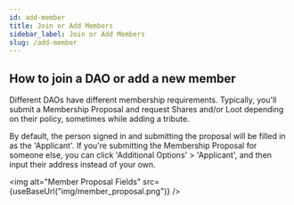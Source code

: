```yaml
---
id: add-member
title: Join or Add Members
sidebar_label: Join or Add Members
slug: /add-member
---
```



## How to join a DAO or add a new member

Different DAOs have different membership requirements. Typically, you'll submit a Membership Proposal and request Shares and/or Loot depending on their policy, sometimes while adding a tribute.

By default, the person signed in and submitting the proposal will be filled in as the 'Applicant'. If you're submitting the Membership Proposal for someone else, you can click 'Additional Options' > 'Applicant', and then input their address instead of your own.

<img alt="Member Proposal Fields" src={useBaseUrl("img/member_proposal.png")} />
